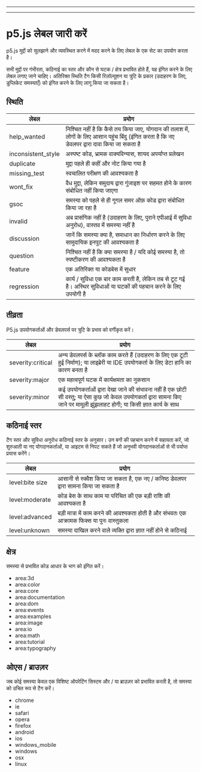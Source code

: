 
  ---
  
  ---
  # p5.js लेबल जारी करें

p5.js मुद्दों को सुलझाने और व्यवस्थित करने में मदद करने के लिए लेबल के एक सेट का उपयोग करता है।

सभी मुद्दों पर गंभीरता, कठिनाई का स्तर और कौन से घटक / क्षेत्र प्रभावित होते हैं, यह इंगित करने के लिए लेबल लगाए जाने चाहिए। अतिरिक्त स्थिति टैग किसी रिज़ॉल्यूशन या त्रुटि के प्रकार (उदाहरण के लिए, डुप्लिकेट समस्याएँ) को इंगित करने के लिए लागू किया जा सकता है।

## स्थिति

लेबल | प्रयोग
------------------- | -------------
help_wanted | निश्चित नहीं है कि कैसे तय किया जाए, योगदान की तलाश में, लोगों के लिए आसान पहुंच बिंदु (इंगित करता है कि नए डेवलपर द्वारा दावा किया जा सकता है
inconsistent_style | अस्पष्ट कोड, भ्रामक वाक्यविन्यास, शायद अपर्याप्त प्रलेखन
duplicate | मुद्दा पहले ही कहीं और नोट किया गया है
missing_test | स्वचालित परीक्षण की आवश्यकता है
wont_fix | वैध मुद्दा, लेकिन समुदाय द्वारा गुंजाइश पर सहमत होने के कारण संबोधित नहीं किया जाएगा
gsoc | समस्या को पहले से ही गूगल समर ऑफ़ कोड द्वारा संबोधित किया जा रहा है
invalid| अब प्रासंगिक नहीं है (उदाहरण के लिए, पुराने एपीआई में सुविधा अनुरोध), वास्तव में समस्या नहीं है
discussion | जानें कि समस्या क्या है, समाधान का निर्धारण करने के लिए सामुदायिक इनपुट की आवश्यकता है
question | निश्चित नहीं है कि क्या समस्या है / यदि कोई समस्या है, तो स्पष्टीकरण की आवश्यकता है
feature | एक अतिरिक्त या कोडबेस में सुधार
regression | कार्य / सुविधा एक बार काम करती है, लेकिन तब से टूट गई है। अस्थिर सुविधाओं या घटकों की पहचान करने के लिए उपयोगी है


## तीव्रता
P5.js उपयोगकर्ताओं और डेवलपर्स पर त्रुटि के प्रभाव को वर्गीकृत करें।

लेबल | प्रयोग
------------------- | -------------
severity:critical | अन्य डेवलपर्स के ब्लॉक काम करते हैं (उदाहरण के लिए एक टूटी हुई निर्माण); या लाइब्रेरी या IDE उपयोगकर्ता के लिए डेटा हानि का कारण बनता है
severity:major | एक महत्वपूर्ण घटक में कार्यक्षमता का नुकसान
severity:minor | कई उपयोगकर्ताओं द्वारा देखा जाने की संभावना नहीं है एक छोटी सी वस्तु; या ऐसा कुछ जो केवल उपयोगकर्ता द्वारा सामना किए जाने पर मामूली झुंझलाहट होगी; या किसी ज्ञात कार्य के साथ

## कठिनाई स्तर
टैग स्तर और सुविधा अनुरोध कठिनाई स्तर के अनुसार। उन बगों की पहचान करने में सहायता करें, जो शुरुआती या नए योगदानकर्ताओं, या आइटम से निपट सकते हैं जो अनुभवी योगदानकर्ताओं से भी पर्याप्त प्रयास करेंगे।

लेबल | प्रयोग
------------------- | -------------
level:bite size| आसानी से स्क्वैश किया जा सकता है, एक नए / कनिष्ठ डेवलपर द्वारा सामना किया जा सकता है
level:moderate | कोड बेस के साथ काम या परिचित की एक बड़ी राशि की आवश्यकता है
level:advanced | बड़ी मात्रा में काम करने की आवश्यकता होती है और संभवतः एक आक्रामक फिक्स या पुनः वास्तुकला
level:unknown | समस्या दाखिल करने वाले व्यक्ति द्वारा ज्ञात नहीं होने से कठिनाई

## क्षेत्र
समस्या से प्रभावित कोड आधार के भाग को इंगित करें।

* area:3d
* area:color
* area:core
* area:documentation
* area:dom
* area:events
* area:examples
* area:image 
* area:io 
* area:math 
* area:tutorial 
* area:typography

## ओएस / ब्राउज़र
जब कोई समस्या केवल एक विशिष्ट ऑपरेटिंग सिस्टम और / या ब्राउज़र को प्रभावित करती है, तो समस्या को उचित रूप से टैग करें।

* chrome
* ie
* safari
* opera
* firefox
* android
* ios
* windows_mobile
* windows
* osx
* linux
  
